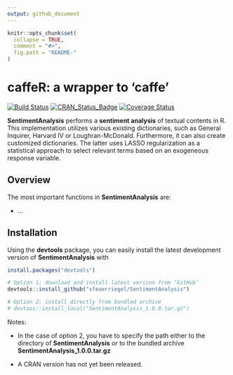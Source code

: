 ```yaml
---
output: github_document
---
```


<!-- README.md is generated from README.Rmd. Please edit that file -->

```r
knitr::opts_chunk$set(
  collapse = TRUE,
  comment = "#>",
  fig.path = "README-"
)
```

# caffeR: a wrapper to 'caffe'

[![Build Status](https://travis-ci.org/cnaumzik/caffeR?branch=master)](https://travis-ci.org/cnaumzik/caffeR)
[![CRAN_Status_Badge](http://www.r-pkg.org/badges/version/caffeR)](https://cran.r-project.org/package=caffeR)
[![Coverage Status](https://img.shields.io/codecov/c/github/cnaumzik/caffeR/master.svg)](https://codecov.io/github/cnaumzik/caffeR?branch=master)

**SentimentAnalysis** performs a **sentiment analysis** of textual contents in R. This implementation utilizes various existing dictionaries, such as General Inquirer, Harvard IV or Loughran-McDonald. Furthermore, it can also create customized dictionaries. The latter uses LASSO regularization as a statistical approach to select relevant terms  based on an exogeneous response variable. 

## Overview

The most important functions in **SentimentAnalysis** are:

* ...

## Installation

Using the **devtools** package, you can easily install the latest development version of **SentimentAnalysis** with

```r
install.packages("devtools")

# Option 1: download and install latest version from ‘GitHub’
devtools::install_github("sfeuerriegel/SentimentAnalysis")

# Option 2: install directly from bundled archive
# devtoos::install_local("SentimentAnalysis_1.0.0.tar.gz")
```

Notes: 

* In the case of option 2, you have to specify the path either to the directory of **SentimentAnalysis** or to the bundled archive **SentimentAnalysis_1.0.0.tar.gz**

* A CRAN version has not yet been released.
